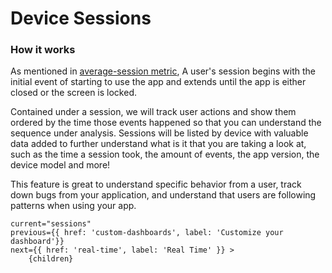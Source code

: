 
# Device Sessions

### How it works

As mentioned in [average-session metric](https://vexo.co/docs/average-session),
A user's session begins with the initial event of starting to use the app and extends until the app is either closed or the screen is locked.

Contained under a session, we will track user actions and show them ordered by the time those events happened so that you can understand the sequence
under analysis. Sessions will be listed by device with valuable data added to further understand what is it that you are taking a look at,
such as the time a session took, the amount of events, the app version, the device model and more!

This feature is great to understand specific behavior from a user,
track down bugs from your application, and understand that users are following patterns when using your app.

<DocImage src="/docs/sessions.png" width="1018" height="392"/>

    current="sessions"
    previous={{ href: 'custom-dashboards', label: 'Customize your dashboard'}}
    next={{ href: 'real-time', label: 'Real Time' }} >
        {children}
</DocLayout>
